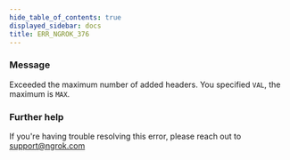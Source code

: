 ```yaml
---
hide_table_of_contents: true
displayed_sidebar: docs
title: ERR_NGROK_376
---
```


### Message

Exceeded the maximum number of added headers. You specified `VAL`, the maximum is `MAX`.

### Further help

If you're having trouble resolving this error, please reach out to [support@ngrok.com](mailto:support@ngrok.com?subject=Help%20with%20ERR_NGROK_376)
